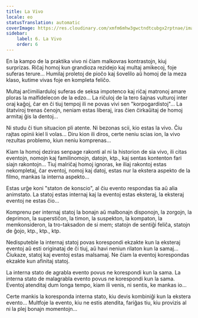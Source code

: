```yaml
---
title: La Vivo
locale: eo
statusTranslation: automatic
coverImage: https://res.cloudinary.com/xmfm6mhw3gwctndtcubgx2rptnae/image/upload/v1740468922/small_cover_tratado_de_psicologia_revolucionaria_a4c0dca4e0.webp
sidebar:
    label: 6. La Vivo
    order: 6
---
```

En la kampo de la praktika vivo ni ĉiam malkovras kontrastojn, kiuj surprizas. Riĉaj homoj kun grandioza rezidejo kaj multaj amikecoj, foje suferas terure... Humilaj proletoj de pioĉo kaj ŝovelilo aŭ homoj de la meza klaso, kutime vivas foje en kompleta feliĉo.

Multaj arĉimiliarduloj suferas de seksa impotenco kaj riĉaj matronoj amare ploras la malfidelecon de la edzo... La riĉuloj de la tero ŝajnas vulturoj inter oraj kaĝoj, ĉar en ĉi tiuj tempoj ili ne povas vivi sen "korpogardistoj"... La ŝtatviroj trenas ĉenojn, neniam estas liberaj, iras ĉien ĉirkaŭitaj de homoj armitaj ĝis la dentoj...

Ni studu ĉi tiun situacion pli atente. Ni bezonas scii, kio estas la vivo. Ĉiu rajtas opinii kiel li volas... Diru kion ili diros, certe neniu scias ion, la vivo rezultas problemo, kiun neniu komprenas...

Kiam la homoj deziras senpage rakonti al ni la historion de sia vivo, ili citas eventojn, nomojn kaj familinomojn, datojn, ktp., kaj sentas kontenton fari siajn rakontojn... Tiuj malriĉaj homoj ignoras, ke iliaj rakontoj estas nekompletaj, ĉar eventoj, nomoj kaj datoj, estas nur la ekstera aspekto de la filmo, mankas la interna aspekto...

Estas urĝe koni "staton de konscio", al ĉiu evento respondas tia aŭ alia animstato. La statoj estas internaj kaj la eventoj estas eksteraj, la eksteraj eventoj ne estas ĉio...

Komprenu per internaj statoj la bonajn aŭ malbonajn disponojn, la zorgojn, la deprimon, la superstiĉon, la timon, la suspekton, la kompaton, la memkonsideron, la tro-taksadon de si mem; statojn de sentiĝi feliĉa, statojn de ĝojo, ktp., ktp., ktp.

Nedisputeble la internaj statoj povas korespondi ekzakte kun la eksteraj eventoj aŭ esti originataj de ĉi tiuj, aŭ havi neniun rilaton kun la samaj... Ĉiukaze, statoj kaj eventoj estas malsamaj. Ne ĉiam la eventoj korespondas ekzakte kun afinitaj statoj.

La interna stato de agrabla evento povus ne korespondi kun la sama. La interna stato de malagrabla evento povus ne korespondi kun la sama. Eventoj atenditaj dum longa tempo, kiam ili venis, ni sentis, ke mankas io...

Certe mankis la koresponda interna stato, kiu devis kombiniĝi kun la ekstera evento... Multfoje la evento, kiu ne estis atendita, fariĝas tiu, kiu provizis al ni la plej bonajn momentojn...

